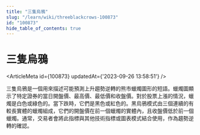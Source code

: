 ```yaml
---
title: "三隻烏鴉"
slug: "/learn/wiki/threeblackcrows-100873"
id: "100873"
hide_table_of_contents: true
---
```



# 三隻烏鴉

<ArticleMeta id={100873} updatedAt={'2023-09-26 13:58:51'} />
<div className='border-solid border-b border-t-0 my-4 border-[var(--ifm-color-gray-300)]' />

三隻烏鴉是一個用來描述可能預測上升趨勢逆轉的熊市蠟燭圖形的短語。蠟燭圖顯示了特定證券的當日開盤價、最高價、最低價和收盤價。對於股票上漲的情況，蠟燭是白色或綠色的。當下跌時，它們是黑色或紅色的。黑烏鴉模式由三個連續的有較長實體的蠟燭組成，它們的開盤價在前一個蠟燭的實體內，且收盤價低於前一個蠟燭。通常，交易者會將此指標與其他技術指標或圖表模式結合使用，作為趨勢逆轉的確認。
